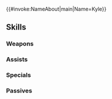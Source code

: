 {{#invoke:NameAbout|main|Name=Kyle}}{{HeroPage Tabs}}
{{Hero Infobox
|Name=Kyle
|Title=Zealous Knight
|WeaponType=Blue Lance
|MoveType=Cavalry
|Origin=Fire Emblem: The Sacred Stones
|Gender=Male
|actorEN=Grant Paulsen
|actorJP=泰勇気
|artist=motsutsu
|randomStartTime=2024-08-16T07:00:00Z
|additionDate=July 16, 2024
|releaseDate=July 16, 2024
|poolDate=July 16, 2024
|poolRarities=3,4
|cv1=7
|cv2=100400
|TagID=カイル
|InternalID=1120
|Properties=
|description=A knight of Renais who serves Ephraim directly. He is eager and known for his sternness. Appears in Fire Emblem: The Sacred Stones.
}}
{{Stats Page
|Lv1HP=19|Lv1ATK=8|Lv1SPD=9|Lv1DEF=12|Lv1RES=4
|GRHP=50|GRATK=90|GRSPD=50|GRDEF=75|GRRES=40
}}
==Skills==
===Weapons===
{{Weapons Table
|weapon1=Iron Lance
|weapon1Default=1
|weapon1Unlock=1
|weapon2=Steel Lance
|weapon2Default=2
|weapon2Unlock=2
|weapon3=Pursual Lance
|weapon3Default=4
|weapon3Unlock=3
|weapon4=Pursual Lance+
|weapon4Default=5
|weapon4Unlock=5
}}
===Assists===
{{Assists Table
|assist1=Reposition
|assist1Default=4
|assist1Unlock=3
}}
===Specials===
{{Specials Table}}
===Passives===
{{Passives Table
|passiveA1=Atk/Def Clash 1
|passiveA2=Atk/Def Clash 2
|passiveA3=Atk/Def Clash 3
|passiveA1Unlock=3
|passiveA2Unlock=4
|passiveA3Unlock=5
|passiveB1=Atk/Def Snag 1
|passiveB2=Atk/Def Snag 2
|passiveB3=Atk/Def Snag 3
|passiveB1Unlock=1
|passiveB2Unlock=2
|passiveB3Unlock=4
}}
{{Heroes Navbox}}